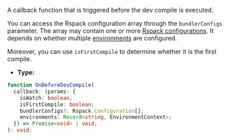 A callback function that is triggered before the dev compile is executed.

You can access the Rspack configuration array through the `bundlerConfigs` parameter. The array may contain one or more [Rspack configurations](https://rspack.rs/config/). It depends on whether multiple [environments](/config/environments) are configured.

Moreover, you can use `isFirstCompile` to determine whether it is the first compile.

- **Type:**

```ts
function OnBeforeDevCompile(
  callback: (params: {
    isWatch: boolean;
    isFirstCompile: boolean;
    bundlerConfigs?: Rspack.Configuration[];
    environments: Record<string, EnvironmentContext>;
  }) => Promise<void> | void,
): void;
```
